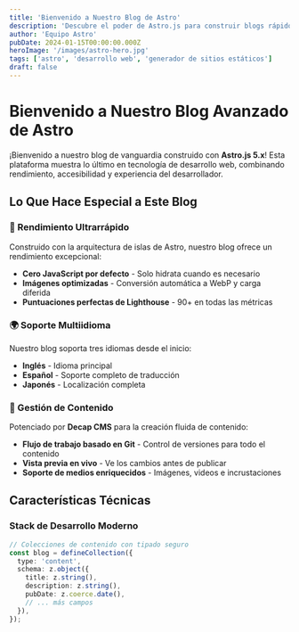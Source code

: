 ```yaml
---
title: 'Bienvenido a Nuestro Blog de Astro'
description: 'Descubre el poder de Astro.js para construir blogs rápidos y modernos con soporte multiidioma e integración CMS sin cabeza.'
author: 'Equipo Astro'
pubDate: 2024-01-15T00:00:00.000Z
heroImage: '/images/astro-hero.jpg'
tags: ['astro', 'desarrollo web', 'generador de sitios estáticos']
draft: false
---
```


# Bienvenido a Nuestro Blog Avanzado de Astro

¡Bienvenido a nuestro blog de vanguardia construido con **Astro.js 5.x**! Esta plataforma muestra lo último en tecnología de desarrollo web, combinando rendimiento, accesibilidad y experiencia del desarrollador.

## Lo Que Hace Especial a Este Blog

### 🚀 Rendimiento Ultrarrápido
Construido con la arquitectura de islas de Astro, nuestro blog ofrece un rendimiento excepcional:
- **Cero JavaScript por defecto** - Solo hidrata cuando es necesario
- **Imágenes optimizadas** - Conversión automática a WebP y carga diferida
- **Puntuaciones perfectas de Lighthouse** - 90+ en todas las métricas

### 🌍 Soporte Multiidioma
Nuestro blog soporta tres idiomas desde el inicio:
- **Inglés** - Idioma principal
- **Español** - Soporte completo de traducción
- **Japonés** - Localización completa

### 📝 Gestión de Contenido
Potenciado por **Decap CMS** para la creación fluida de contenido:
- **Flujo de trabajo basado en Git** - Control de versiones para todo el contenido
- **Vista previa en vivo** - Ve los cambios antes de publicar
- **Soporte de medios enriquecidos** - Imágenes, videos e incrustaciones

## Características Técnicas

### Stack de Desarrollo Moderno
```typescript
// Colecciones de contenido con tipado seguro
const blog = defineCollection({
  type: 'content',
  schema: z.object({
    title: z.string(),
    description: z.string(),
    pubDate: z.coerce.date(),
    // ... más campos
  }),
});
